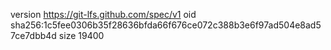 version https://git-lfs.github.com/spec/v1
oid sha256:1c5fee0306b35f28636bfda66f676ce072c388b3e6f97ad504e8ad57ce7dbb4d
size 19400
